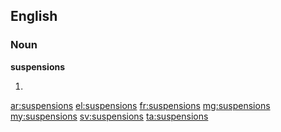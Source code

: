 ==English==

===Noun===
'''suspensions'''

# {{plural of|[[suspension]]}}

[[ar:suspensions]]
[[el:suspensions]]
[[fr:suspensions]]
[[mg:suspensions]]
[[my:suspensions]]
[[sv:suspensions]]
[[ta:suspensions]]